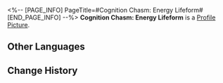 <%-- [PAGE_INFO]
PageTitle=#Cognition Chasm: Energy Lifeform#
[END_PAGE_INFO] --%>
{{Item Infobox
|id          = 140323
|image       = Item Cognition Chasm- Energy Lifeform.png
|type        = Mission Item
|invCategory = Missions
|rarity      = 3
|effect      = 
|description = "I heard something like that also exists in the Xianzhou Alliance."<br />"Ah, that's right. They're called heliobi. I guess you could say that wubbaboos and heliobi are sort of like cousins &mdash; both are types of energy lifeforms."
}}
'''Cognition Chasm: Energy Lifeform''' is a [[Profile Picture]].

==Other Languages==
{{Other Languages
|en   = Cognition Chasm: Energy Lifeform
|zhs  = 记忆盲点·能量生命
|zht  = 記憶盲點•能量生命
|ja   = 記憶の盲点・エネルギー生命体
|ko   = 기억의 맹점•에너지 생명체
|es   = Laguna mental: Entidades de energía
|fr   = Bribes de souvenirs : Forme de vie énergétique
|ru   = Бездна памяти: Энергетическая сущность
|th   = จุดบอดความทรงจำ: สิ่งมีชีวิตที่มีพลังงาน
|vi   = Điểm Mù Ký Ức - Sinh Mệnh Năng Lượng
|de   = Erinnerungslücke: Energiebasierte Lebensformen
|id   = Titik Buta Memori: Bentuk Kehidupan Energi
|pt   = Abismo de Cognição: Forma de Vida Energética
}}

==Change History==
{{Change History|1.6}}